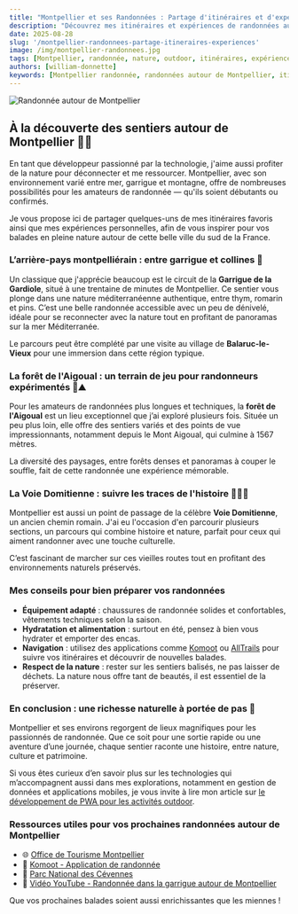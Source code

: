 ```yaml
---
title: "Montpellier et ses Randonnées : Partage d'itinéraires et d'expériences"
description: "Découvrez mes itinéraires et expériences de randonnées autour de Montpellier, une région riche en paysages variés, idéale pour les amoureux de la nature et de l'aventure."
date: 2025-08-28
slug: '/montpellier-randonnees-partage-itineraires-experiences'
image: /img/montpellier-randonnees.jpg
tags: [Montpellier, randonnée, nature, outdoor, itinéraires, expérience, sport]
authors: [william-donnette]
keywords: [Montpellier randonnée, randonnées autour de Montpellier, itinéraires randonnée, expériences randonnée, nature Montpellier]
---
```



![Randonnée autour de Montpellier](https://images.unsplash.com/photo-1506748686214-e9df14d4d9d0?auto=format&fit=crop&w=1470&q=80 "Randonnée autour de Montpellier")

<HorizontalDisplay />

<!--truncate-->

## À la découverte des sentiers autour de Montpellier 🥾🌿

En tant que développeur passionné par la technologie, j'aime aussi profiter de la nature pour déconnecter et me ressourcer. Montpellier, avec son environnement varié entre mer, garrigue et montagne, offre de nombreuses possibilités pour les amateurs de randonnée — qu'ils soient débutants ou confirmés.

Je vous propose ici de partager quelques-uns de mes itinéraires favoris ainsi que mes expériences personnelles, afin de vous inspirer pour vos balades en pleine nature autour de cette belle ville du sud de la France.

### L’arrière-pays montpelliérain : entre garrigue et collines 🌄

Un classique que j'apprécie beaucoup est le circuit de la **Garrigue de la Gardiole**, situé à une trentaine de minutes de Montpellier. Ce sentier vous plonge dans une nature méditerranéenne authentique, entre thym, romarin et pins. C’est une belle randonnée accessible avec un peu de dénivelé, idéale pour se reconnecter avec la nature tout en profitant de panoramas sur la mer Méditerranée.

Le parcours peut être complété par une visite au village de **Balaruc-le-Vieux** pour une immersion dans cette région typique.

### La forêt de l'Aigoual : un terrain de jeu pour randonneurs expérimentés 🌲⛰️

Pour les amateurs de randonnées plus longues et techniques, la **forêt de l'Aigoual** est un lieu exceptionnel que j’ai exploré plusieurs fois. Située un peu plus loin, elle offre des sentiers variés et des points de vue impressionnants, notamment depuis le Mont Aigoual, qui culmine à 1567 mètres.

La diversité des paysages, entre forêts denses et panoramas à couper le souffle, fait de cette randonnée une expérience mémorable.

### La Voie Domitienne : suivre les traces de l'histoire 🚶‍♂️📜

Montpellier est aussi un point de passage de la célèbre **Voie Domitienne**, un ancien chemin romain. J'ai eu l'occasion d'en parcourir plusieurs sections, un parcours qui combine histoire et nature, parfait pour ceux qui aiment randonner avec une touche culturelle.

C’est fascinant de marcher sur ces vieilles routes tout en profitant des environnements naturels préservés.

<ArialInArticle />

### Mes conseils pour bien préparer vos randonnées

- **Équipement adapté** : chaussures de randonnée solides et confortables, vêtements techniques selon la saison.
- **Hydratation et alimentation** : surtout en été, pensez à bien vous hydrater et emporter des encas.
- **Navigation** : utilisez des applications comme [Komoot](https://www.komoot.com) ou [AllTrails](https://www.alltrails.com) pour suivre vos itinéraires et découvrir de nouvelles balades.
- **Respect de la nature** : rester sur les sentiers balisés, ne pas laisser de déchets. La nature nous offre tant de beautés, il est essentiel de la préserver.

<ArialMultiplex />

### En conclusion : une richesse naturelle à portée de pas 🌱

Montpellier et ses environs regorgent de lieux magnifiques pour les passionnés de randonnée. Que ce soit pour une sortie rapide ou une aventure d’une journée, chaque sentier raconte une histoire, entre nature, culture et patrimoine.

Si vous êtes curieux d’en savoir plus sur les technologies qui m’accompagnent aussi dans mes explorations, notamment en gestion de données et applications mobiles, je vous invite à lire mon article sur [le développement de PWA pour les activités outdoor](https://william-donnette.dev/blog/developpement-web-guide-pwa).

### Ressources utiles pour vos prochaines randonnées autour de Montpellier

-   🌐 [Office de Tourisme Montpellier](https://www.montpellier-tourisme.fr)
-   📱 [Komoot - Application de randonnée](https://www.komoot.com)
-   🌿 [Parc National des Cévennes](https://www.cevennes-parcnational.fr)
-   🎥 [Vidéo YouTube - Randonnée dans la garrigue autour de Montpellier](https://www.youtube.com/watch?v=JxOQbviCBeQ)

Que vos prochaines balades soient aussi enrichissantes que les miennes !


